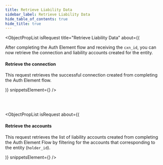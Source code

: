 ```yaml
---
title: Retrieve Liability Data
sidebar_label: Retrieve Liability Data
hide_table_of_contents: true
hide_title: true
---
```





<ObjectPropList
  isRequest
  title="Retrieve Liability Data"
  about={(
    <div>
      <p>
        After completing the Auth Element flow and receiving the <code>cxn_id</code>, you can now
        retrieve the connection and liability accounts created for the entity.
      </p>
      <h4>Retrieve the connection</h4>
      <p>
        This request retrieves the successful connection created from completing the
        Auth Element flow.
      </p>
    </div>
  )}
  snippetsElement={<ConnectionsRetrieve />}
/>

<br/><br/>

<ObjectPropList
  isRequest
  about={(
    <div>
      <h4>Retrieve the accounts</h4>
      <p>
        This request retrieves the list of liability accounts created from completing the
        Auth Element Flow by filtering for the accounts that corresponding to the
        entity (<code>holder_id</code>).
      </p>
    </div>
  )}
  snippetsElement={<AccountsHolderMethodDataList />}
/>
